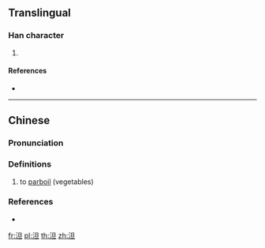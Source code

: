 {{character info/new}}
==Translingual==

===Han character===
{{Han char|rn=85|rad=水|as=05|sn=8|four=36112|canj=EAM|ids=⿰氵旦}}

# {{defn|Han|sort=水05}}

====References====
* {{Han ref|kx=0619.121|hdz=31584.011|uh=6CF9|ud=27897|bh=CD4C|bd=52556}}

----

==Chinese==
{{zh-forms}}

===Pronunciation===
{{zh-pron
|m=dǎn,dàn,2n=imitating Sichuanese
|m-s=dan3
|c=daan6
|cat=v
}}

===Definitions===
{{zh-hanzi}}

# {{lb|zh|Sichuanese}} to [[parboil]] (vegetables)
#: {{zh-x|把 豆芽 放 在 鍋 裡 泹 一下 撈 起來 涼拌。|Put the bean sprouts in the pot to '''parboil''' them, and scoop them out to prepare a cold salad.|M-S|tr=Ba3 dou4ya2 fang4 zai4 ko1 ni3 '''dan3''' i2ha4 nau1 qi3nai2 niang2ban4.}}

===References===
* {{R:yue:Multi-function Chinese Character Database}}

[[fr:泹]]
[[pl:泹]]
[[th:泹]]
[[zh:泹]]